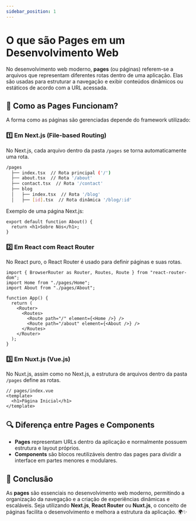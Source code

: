 ```yaml
---
sidebar_position: 1
---
```


# O que são Pages em um Desenvolvimento Web

No desenvolvimento web moderno, **pages** (ou páginas) referem-se a arquivos que representam diferentes rotas dentro de uma aplicação. Elas são usadas para estruturar a navegação e exibir conteúdos dinâmicos ou estáticos de acordo com a URL acessada.

## 📁 Como as Pages Funcionam?
A forma como as páginas são gerenciadas depende do framework utilizado:

### 1️⃣ **Em Next.js (File-based Routing)**
No Next.js, cada arquivo dentro da pasta `/pages` se torna automaticamente uma rota.

```bash
/pages
  ├── index.tsx  // Rota principal ('/')
  ├── about.tsx  // Rota '/about'
  ├── contact.tsx  // Rota '/contact'
  ├── blog
  │   ├── index.tsx  // Rota '/blog'
  │   ├── [id].tsx  // Rota dinâmica '/blog/:id'
```

Exemplo de uma página Next.js:
```tsx
export default function About() {
  return <h1>Sobre Nós</h1>;
}
```

### 2️⃣ **Em React com React Router**
No React puro, o React Router é usado para definir páginas e suas rotas.

```tsx
import { BrowserRouter as Router, Routes, Route } from "react-router-dom";
import Home from "./pages/Home";
import About from "./pages/About";

function App() {
  return (
    <Router>
      <Routes>
        <Route path="/" element={<Home />} />
        <Route path="/about" element={<About />} />
      </Routes>
    </Router>
  );
}
```

### 3️⃣ **Em Nuxt.js (Vue.js)**
No Nuxt.js, assim como no Next.js, a estrutura de arquivos dentro da pasta `/pages` define as rotas.

```vue
// pages/index.vue
<template>
  <h1>Página Inicial</h1>
</template>
```

## 🔍 Diferença entre Pages e Components
- **Pages** representam URLs dentro da aplicação e normalmente possuem estrutura e layout próprios.
- **Components** são blocos reutilizáveis dentro das pages para dividir a interface em partes menores e modulares.

## 🚀 Conclusão
As **pages** são essenciais no desenvolvimento web moderno, permitindo a organização da navegação e a criação de experiências dinâmicas e escaláveis. Seja utilizando **Next.js**, **React Router** ou **Nuxt.js**, o conceito de páginas facilita o desenvolvimento e melhora a estrutura da aplicação. 🌍✨
